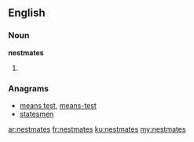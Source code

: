 ==English==

===Noun===
'''nestmates'''

# {{plural of|[[nestmate]]}}

===Anagrams===
* [[means test#English|means test]], [[means-test#English|means-test]]
* [[statesmen#English|statesmen]]

[[ar:nestmates]]
[[fr:nestmates]]
[[ku:nestmates]]
[[my:nestmates]]